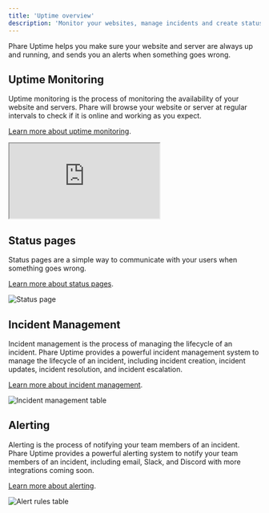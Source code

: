 ```yaml
---
title: 'Uptime overview'
description: 'Monitor your websites, manage incidents and create status pages'
---
```


Phare Uptime helps you make sure your website and server are always up and running, and sends you an alerts when something goes wrong.

## Uptime Monitoring

Uptime monitoring is the process of monitoring the availability of your website and servers. Phare will browse your website or server at regular intervals to check if it is online and working as you expect.

[Learn more about uptime monitoring](/uptime/monitors).

<Frame type="glass">
    <div style={{position: 'relative', width: '100%', 'padding-top': '56.25%'}}>
        <iframe
            src="https://iframe.mediadelivery.net/embed/238508/d10fb3cf-ec4c-422b-9cf6-03e292942178?autoplay=false&loop=false&muted=false&preload=true&responsive=true"
            loading="lazy"
            allow="accelerometer;gyroscope;autoplay;encrypted-media;picture-in-picture;fullscreen"
            style={{border: 0, position: 'absolute', top: 0, height: '100%', width: '100%'}}
        ></iframe>
    </div>
</Frame>

## Status pages

Status pages are a simple way to communicate with your users when something goes wrong.

[Learn more about status pages](/uptime/status-pages).

<Frame type="glass">
  <img class="border rounded-lg" src="/images/uptime/overview/status-page.webp" alt="Status page" />
</Frame>

## Incident Management

Incident management is the process of managing the lifecycle of an incident. Phare Uptime provides a powerful incident management system to manage the lifecycle of an incident, including incident creation, incident updates, incident resolution, and incident escalation.

[Learn more about incident management](/uptime/incident-management).

<Frame type="glass">
  <img class="border rounded-lg" src="/images/uptime/overview/incident-management-table.webp" alt="Incident management table" />
</Frame>

## Alerting

Alerting is the process of notifying your team members of an incident. Phare Uptime provides a powerful alerting system to notify your team members of an incident, including email, Slack, and Discord with more integrations coming soon.

[Learn more about alerting](/uptime/alerting).

<Frame type="glass">
  <img class="border rounded-lg" src="/images/uptime/overview/alert-rules-table.webp" alt="Alert rules table" />
</Frame>
